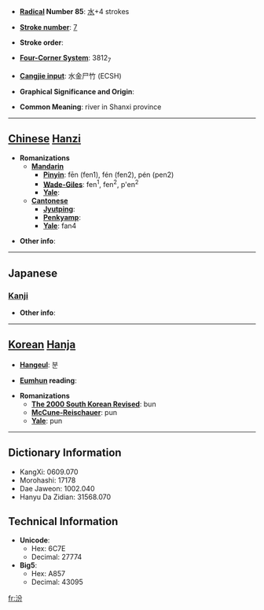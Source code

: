 * '''[[Wiktionary:Chinese radical index| Radical]] Number 85''': [[Wiktionary:Chinese radical index 水|水]]+4 strokes

* '''[[Wiktionary:Chinese total strokes index|Stroke number]]''': [[Wiktionary:Chinese total strokes index 7|7]]

* '''Stroke order''': 

* '''[[Wiktionary:Chinese four corner index|Four-Corner System]]''': 3812<sub>7</sub>

* '''[[Wiktionary:Chinese Cangjie index|Cangjie input]]''': 水金尸竹 (ECSH)

* '''Graphical Significance and Origin''': 

* '''Common Meaning''': river in Shanxi province

----

== [[Chinese]] [[Hanzi]] ==

* '''Romanizations'''
** '''[[Mandarin]]'''
*** '''[[Pinyin]]''': fēn (fen1), fén (fen2), pén (pen2)
*** '''[[Wade-Giles]]''': fen<sup>1</sup>, fen<sup>2</sup>, p'en<sup>2</sup>
*** '''[[Yale]]''': 
** '''[[Cantonese]]'''
*** '''[[Jyutping]]''':
*** '''[[Penkyamp]]''': 
*** '''[[Yale]]''': fan4

* '''Other info''': 

----

==Japanese==
===[[Kanji]]===
{{kanji|on readings=[[ふん]] (fun)
|kun readings=[[おおきい]] (ookii)
}}

* '''Other info''':  

----

== [[Korean]] [[Hanja]] ==

* '''[[Hangeul]]''': 분

* '''[[Eumhun]] reading''': 

* '''Romanizations'''
** '''[[The 2000 South Korean Revised Romanization|The 2000 South Korean Revised]]''': bun
** '''[[McCune-Reischauer]]''': pun
** '''[[Yale]]''': pun

----

== Dictionary Information ==

* KangXi: 0609.070
* Morohashi: 17178
* Dae Jaweon: 1002.040
* Hanyu Da Zidian: 31568.070

== Technical Information ==

* '''Unicode''':
** Hex: 6C7E
** Decimal: 27774
* '''Big5''':
** Hex: A857
** Decimal: 43095

[[fr:汾]]